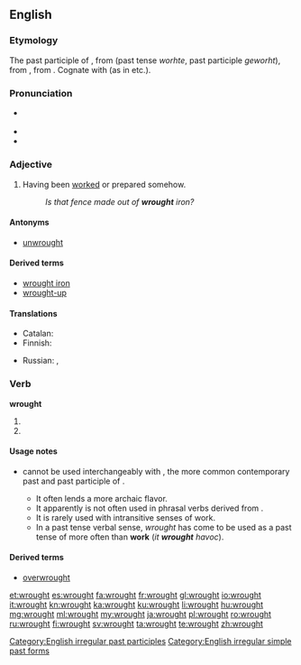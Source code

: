 ==English==

===Etymology===
The past participle of {{etyl|enm}} {{term|werken|lang=enm||to work}}, from {{etyl|ang}} {{term|wyrcan|lang=ang}} (past tense ''worhte'', past participle ''geworht''), from {{proto|Germanic|wurkijanan}}, from {{proto|Indo-European|werǵ-|to work}}. Cognate with {{term|wright}} (as in {{term|wheelwright}} etc.).

===Pronunciation===
* {{IPA|/ˈrɔːt/}} {{X-SAMPA|/'rO:t/}}
* {{audio|en-us-wrought.ogg|Audio (US)}}
* {{rhymes|ɔːt}}

===Adjective===
{{en-adj}}

# Having been [[worked]] or prepared somehow.
#: ''Is that fence made out of '''wrought''' iron?''

====Antonyms====
* [[unwrought]]

====Derived terms====
* [[wrought iron]]
* [[wrought-up]]

====Translations====
{{trans-top|Having been worked or prepared somehow}}
* Catalan: {{t-|ca|treballat}}
* Finnish: {{t-|fi|työstetty}}
{{trans-mid}}
* Russian: {{qualifier|worked}} {{t+|ru|обработанный|tr=obrabótannyj|sc=Cyrl}}, {{qualifier|prepared}} {{t-|ru|подготовленный|tr=podgotóvlennyj|sc=Cyrl}}
{{trans-bottom}}

===Verb===
'''wrought'''

# {{past of|[[work#Verb|work]]}}
# {{past of|wreak}}

====Usage notes====
* {{term|wrought|Wrought|lang=en}} cannot be used interchangeably with {{term|worked|lang=en}}, the more common contemporary past and past participle of {{term|work|lang=en}}. 
** It often lends a more archaic flavor.
** It apparently is not often used in phrasal verbs derived from {{term|work#Derived terms|work}}.<!--Hypothesis; needs testing/evidence-->
** It is rarely used with intransitive senses of work.<!--Hypothesis; needs testing/evidence-->
** In a past tense verbal sense, ''wrought'' has come to be used as a past tense of {{term|wreak|lang=en}} more often than '''work''' (''it '''wrought''' havoc'').<!--Hypothesis; needs testing/evidence-->

====Derived terms====
* [[overwrought]]

[[Category:English irregular past participles]]
[[Category:English irregular simple past forms]]

[[et:wrought]]
[[es:wrought]]
[[fa:wrought]]
[[fr:wrought]]
[[gl:wrought]]
[[io:wrought]]
[[it:wrought]]
[[kn:wrought]]
[[ka:wrought]]
[[ku:wrought]]
[[li:wrought]]
[[hu:wrought]]
[[mg:wrought]]
[[ml:wrought]]
[[my:wrought]]
[[ja:wrought]]
[[pl:wrought]]
[[ro:wrought]]
[[ru:wrought]]
[[fi:wrought]]
[[sv:wrought]]
[[ta:wrought]]
[[te:wrought]]
[[zh:wrought]]